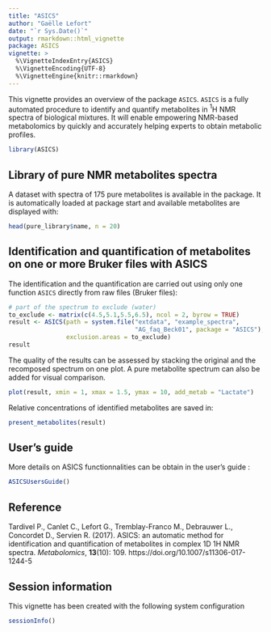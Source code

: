 ```yaml
---
title: "ASICS"
author: "Gaëlle Lefort"
date: "`r Sys.Date()`"
output: rmarkdown::html_vignette
package: ASICS
vignette: >
  %\VignetteIndexEntry{ASICS}
  %\VignetteEncoding{UTF-8}
  %\VignetteEngine{knitr::rmarkdown}
---
```


This vignette provides an overview of the package ```ASICS```. ```ASICS``` is a 
fully automated procedure to identify and quantify metabolites in $^1$H NMR
spectra of biological mixtures. It will enable empowering NMR-based metabolomics
by quickly and accurately helping experts to obtain metabolic profiles.

```r
library(ASICS)
```

## Library of pure NMR metabolites spectra

A dataset with spectra of 175 pure metabolites is available in the package. It
is automatically loaded at package start and available metabolites are displayed
with:
```r
head(pure_library$name, n = 20)
```

## Identification and quantification of metabolites on one or more Bruker files with ASICS

The identification and the quantification are carried out using only one 
function `ASICS` directly from raw files (Bruker files):
```r
# part of the spectrum to exclude (water)
to_exclude <- matrix(c(4.5,5.1,5.5,6.5), ncol = 2, byrow = TRUE)
result <- ASICS(path = system.file("extdata", "example_spectra",
                                   "AG_faq_Beck01", package = "ASICS"),
                exclusion.areas = to_exclude)
result
```

The quality of the results can be assessed by stacking the original and 
the recomposed spectrum on one plot. A pure metabolite spectrum can also be 
added for visual comparison.
```r
plot(result, xmin = 1, xmax = 1.5, ymax = 10, add_metab = "Lactate")
```

Relative concentrations of identified metabolites are saved in:
```r
present_metabolites(result)
```


## User's guide 

More details on ASICS functionnalities can be obtain in the user's guide :
```r
ASICSUsersGuide()
```

## Reference 

Tardivel P., Canlet C., Lefort G., Tremblay-Franco M., Debrauwer L., Concordet 
D., Servien R. (2017). ASICS: an automatic method for identification and 
quantification of metabolites in complex 1D 1H NMR spectra. *Metabolomics*,
**13**(10): 109. https://doi.org/10.1007/s11306-017-1244-5


## Session information

This vignette has been created with the following system configuration
```r
sessionInfo()
```




